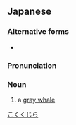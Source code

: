 ==Japanese==
{{wikipedia|lang=ja|コククジラ}}
{{ja-kanjitab|こく|くじら|yomi=j}}

===Alternative forms===
* {{ja-l|児童鯨}}

===Pronunciation===
{{ja-pron|acc=3|dev=2|こくくじら|y=j}}

===Noun===
{{ja-noun|こくくじら|コククジラ|hhira=こくくぢら}}

# a [[gray whale]]

[[Category:ja:Whales|こくくじら]]